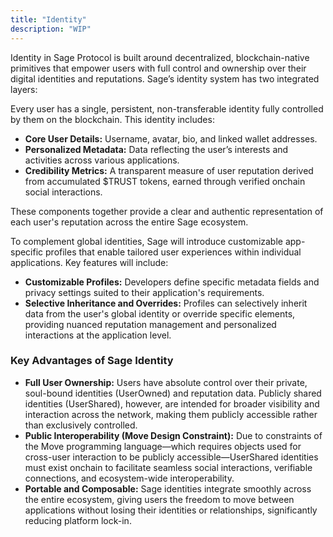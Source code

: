 ```yaml
---
title: "Identity"
description: "WIP"
---
```


Identity in Sage Protocol is built around decentralized, blockchain-native primitives that empower users with full control and ownership over their digital identities and reputations. Sage’s identity system has two integrated layers:

<Card title="Global Soul-bound Identity" iconType="solid">
  Every user has a single, persistent, non-transferable identity fully controlled by them on the blockchain. This identity includes:

  - **Core User Details:** Username, avatar, bio, and linked wallet addresses.
  - **Personalized Metadata:** Data reflecting the user’s interests and activities across various applications.
  - **Credibility Metrics:** A transparent measure of user reputation derived from accumulated \$TRUST tokens, earned through verified onchain social interactions.

  These components together provide a clear and authentic representation of each user's reputation across the entire Sage ecosystem.
</Card>

<Card title="App-Specific Profiles (In Development)" iconType="solid">
  To complement global identities, Sage will introduce customizable app-specific profiles that enable tailored user experiences within individual applications. Key features will include:

  - **Customizable Profiles:** Developers define specific metadata fields and privacy settings suited to their application's requirements.
  - **Selective Inheritance and Overrides:** Profiles can selectively inherit data from the user's global identity or override specific elements, providing nuanced reputation management and personalized interactions at the application level.
</Card>

### **Key Advantages of Sage Identity**

- **Full User Ownership:** Users have absolute control over their private, soul-bound identities (UserOwned) and reputation data. Publicly shared identities (UserShared), however, are intended for broader visibility and interaction across the network, making them publicly accessible rather than exclusively controlled.
- **Public Interoperability (Move Design Constraint):** Due to constraints of the Move programming language—which requires objects used for cross-user interaction to be publicly accessible—UserShared identities must exist onchain to facilitate seamless social interactions, verifiable connections, and ecosystem-wide interoperability.
- **Portable and Composable:** Sage identities integrate smoothly across the entire ecosystem, giving users the freedom to move between applications without losing their identities or relationships, significantly reducing platform lock-in.